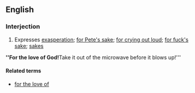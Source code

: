 ==English==

===Interjection===
{{en-interj|pos=[[for]] the [[love]] of [[God]]}}

# Expresses [[exasperation]]; [[for Pete's sake]]; [[for crying out loud]]; [[for fuck's sake]]; [[sakes]]
'''''For the love of God! '''Take it out of the microwave before it blows up!'''

====Related terms====
* [[for the love of]]